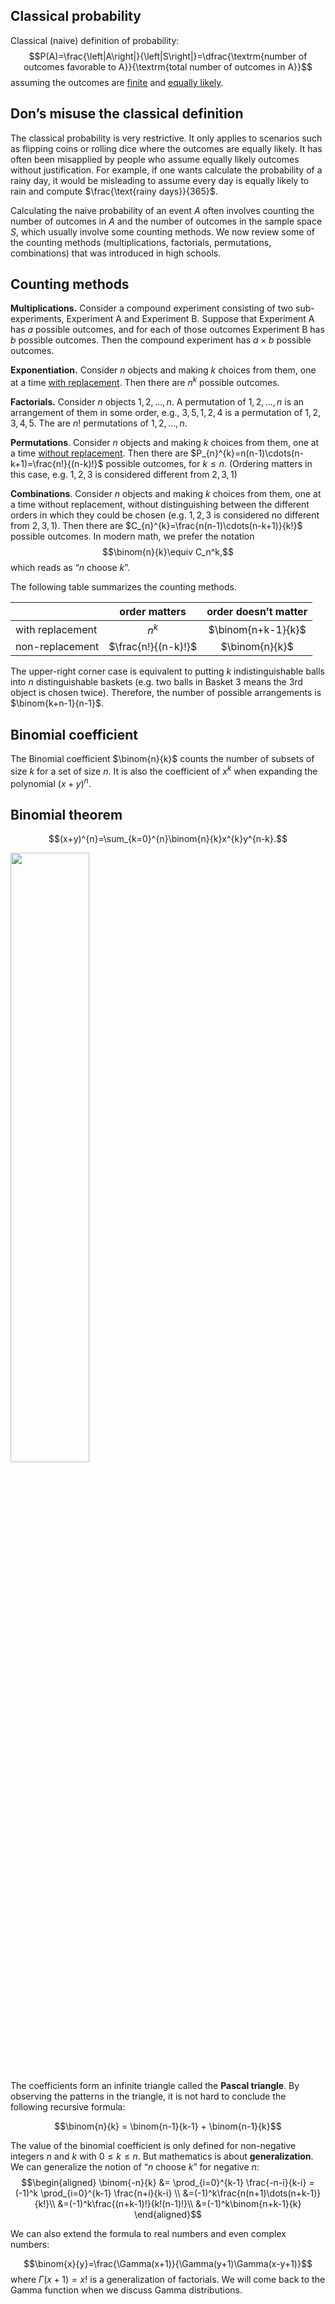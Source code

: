 ## Classical probability

::: {#def-classical}
Classical (naive) definition of probability:
$$P(A)=\frac{\left|A\right|}{\left|S\right|}=\dfrac{\textrm{number of outcomes favorable to A}}{\textrm{total number of outcomes in A}}$$
assuming the outcomes are [finite]{.underline} and [equally
likely]{.underline}.
:::

::: callout-note
## Don's misuse the classical definition

The classical probability is very restrictive. It only applies to
scenarios such as flipping coins or rolling dice where the outcomes are
equally likely. It has often been misapplied by people who assume
equally likely outcomes without justification. For example, if one wants
calculate the probability of a rainy day, it would be misleading to
assume every day is equally likely to rain and compute
$\frac{\text{rainy days}}{365}$.
:::

Calculating the naive probability of an event $A$ often involves
counting the number of outcomes in $A$ and the number of outcomes in the
sample space $S$, which usually involve some counting methods. We now
review some of the counting methods (multiplications, factorials,
permutations, combinations) that was introduced in high schools.

## Counting methods {.unnumbered}

**Multiplications.** Consider a compound experiment consisting of two
sub-experiments, Experiment A and Experiment B. Suppose that Experiment
A has $a$ possible outcomes, and for each of those outcomes Experiment B
has $b$ possible outcomes. Then the compound experiment has $a\times b$
possible outcomes.

**Exponentiation.** Consider $n$ objects and making $k$ choices from
them, one at a time [with replacement]{.underline}. Then there are
$n^{k}$ possible outcomes.

**Factorials.** Consider $n$ objects $1,2,\dots,n$. A permutation of
$1,2,\dots,n$ is an arrangement of them in some order, e.g., $3,5,1,2,4$
is a permutation of $1,2,3,4,5$. The are $n!$ permutations of
$1,2,\dots,n$.

**Permutations**. Consider $n$ objects and making $k$ choices from them,
one at a time [without replacement]{.underline}. Then there are
$P_{n}^{k}=n(n-1)\cdots(n-k+1)=\frac{n!}{(n-k)!}$ possible outcomes, for $k\leq n$.
(Ordering matters in this case, e.g. $1,2,3$ is considered different
from $2,3,1$)

**Combinations**. Consider $n$ objects and making $k$ choices from them,
one at a time without replacement, without distinguishing between the
different orders in which they could be chosen (e.g. $1,2,3$ is
considered no different from $2,3,1$). Then there are
$C_{n}^{k}=\frac{n(n-1)\cdots(n-k+1)}{k!}$ possible outcomes. In modern
math, we prefer the notation $$\binom{n}{k}\equiv C_n^k,$$ which reads as "$n$
choose $k$".

The following table summarizes the counting methods.

|                  | order matters | order doesn't matter |
|------------------|:-------------:|:--------------------:|
| with replacement |    $n^{k}$    |   $\binom{n+k-1}{k}$    |
| non-replacement  |  $\frac{n!}{(n-k)!}$  |     $\binom{n}{k}$      |

The upper-right corner case is equivalent to putting $k$
indistinguishable balls into $n$ distinguishable baskets (e.g. two balls
in Basket 3 means the 3rd object is chosen twice). Therefore, the number
of possible arrangements is $\binom{k+n-1}{n-1}$.

## Binomial coefficient {.unnumbered}

The Binomial coefficient $\binom{n}{k}$ counts the number of subsets of
size $k$ for a set of size $n$. It is also the coefficient of $x^k$ when
expanding the polynomial $(x+y)^n$.

::: {#thm-binom}
## Binomial theorem

$$(x+y)^{n}=\sum_{k=0}^{n}\binom{n}{k}x^{k}y^{n-k}.$$
:::

![](img/pascal.jpg){width="50%" fig-align="center"}

The coefficients form an infinite triangle called the **Pascal
triangle**. By observing the patterns in the triangle, it is not hard to
conclude the following recursive formula:

$$\binom{n}{k} = \binom{n-1}{k-1} + \binom{n-1}{k}$$

The value of the binomial coefficient is only defined for non-negative
integers $n$ and $k$ with $0 \leq k \leq n$. But mathematics is about
**generalization**. We can generalize the notion of "$n$ choose $k$" for
negative $n$: $$\begin{aligned}
\binom{-n}{k} &= \prod_{i=0}^{k-1} \frac{-n-i}{k-i}
=(-1)^k \prod_{i=0}^{k-1} \frac{n+i}{k-i} \\
&=(-1)^k\frac{n(n+1)\dots(n+k-1)}{k!}\\
&=(-1)^k\frac{(n+k-1)!}{k!(n-1)!}\\
&=(-1)^k\binom{n+k-1}{k}
\end{aligned}$$

We can also extend the formula to real numbers and even complex numbers:

$$\binom{x}{y}=\frac{\Gamma(x+1)}{\Gamma(y+1)\Gamma(x-y+1)}$$where
$\Gamma(x+1)=x!$ is a generalization of factorials. We will come back to
the Gamma function when we discuss Gamma distributions.
